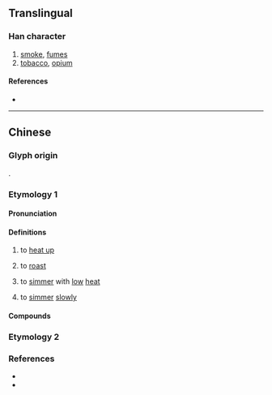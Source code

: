 {{character info}}
==Translingual==

===Han character===
{{Han char|rn=86|rad=火|as=12|sn=16|four=91846|canj=FMWJ|ids=⿰火覃}}

# [[smoke]], [[fumes]]
# [[tobacco]], [[opium]]

====References====
* {{Han ref|kx=0682.040|dkj=19391|dj=1094.050|hdz=32232.130|uh=71C2|ud=29122|bh=EA48|bd=59976}}

----

==Chinese==

===Glyph origin===
{{Han etym}}
{{Han compound|火|覃|ls=psc|c1=s|t1=fire|c2=p}}.

===Etymology 1===
{{zh-forms|alt=燖,𤓠}}

====Pronunciation====
{{zh-pron
|m=tán,qián
|c=taam4,cim4
|w=3doe,3xxi
|mc=y
|oc=y
|cat=v
}}

====Definitions====
{{zh-hanzi}}

# {{zh-o}} to [[heat up]]
# {{zh-o}} to [[roast]]
# {{lb|zh|Shanghainese Wu}} to [[simmer]] with [[low]] [[heat]]
# {{lb|zh|Shanghainese Wu}} to [[simmer]] [[slow]]ly

====Compounds====
{{zh-der|燂爍|醃燂鮮}}

===Etymology 2===
{{zh-see|燖|v}}

===References===
* {{R:twedu|B02431}}
* {{R:twedu|B02434-002}}